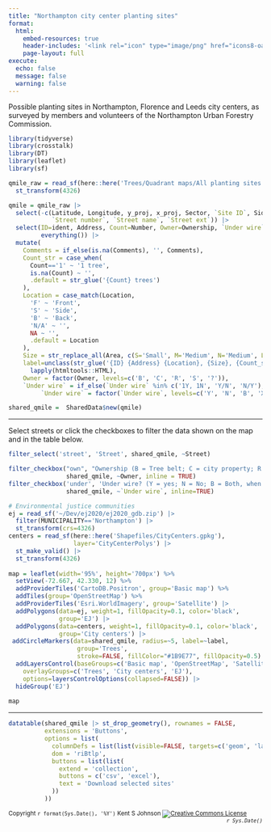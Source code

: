 ```yaml
---
title: "Northampton city center planting sites"
format:
  html:
    embed-resources: true
    header-includes: '<link rel="icon" type="image/png" href="icons8-oak-tree-48.png">'
    page-layout: full
execute:
  echo: false
  message: false
  warning: false
---
```

<style>
.dataTables_info {
    padding-right: 20px;
}

/* Make the Street selector draw on top of the map's zoom control */
.selectize-dropdown {
    z-index: 2000;
}
</style>

Possible planting sites in Northampton, Florence and Leeds city centers,
as surveyed by members and volunteers of the 
Northampton Urban Forestry Commission.

```r
library(tidyverse)
library(crosstalk)
library(DT)
library(leaflet)
library(sf)
```

```r
qmile_raw = read_sf(here::here('Trees/Quadrant maps/All planting sites with data.gpkg')) |> 
  st_transform(4326)

qmile = qmile_raw |> 
  select(-c(Latitude, Longitude, y_proj, x_proj, Sector, `Site ID`, Sidewalk,
            `Street number`, `Street name`, `Street ext`)) |> 
  select(ID=ident, Address, Count=Number, Owner=Ownership, `Under wire`, Location, 
         everything()) |> 
  mutate(
    Comments = if_else(is.na(Comments), '', Comments),
    Count_str = case_when(
      Count=='1' ~ '1 tree',
      is.na(Count) ~ '',
      .default = str_glue('{Count} trees')
    ),
    Location = case_match(Location,
      'F' ~ 'Front',
      'S' ~ 'Side',
      'B' ~ 'Back',
      'N/A' ~ '',
      NA ~ '',
      .default = Location
    ),
    Size = str_replace_all(Area, c(S='Small', M='Medium', N='Medium', L='Large')),
    label=unclass(str_glue('{ID} {Address} {Location}, {Size}, {Count_str}<br>{Comments}')) |>
      lapply(htmltools::HTML),
    Owner = factor(Owner, levels=c('B', 'C', 'R', 'S', '?')),
    `Under wire` = if_else(`Under wire` %in% c('1Y, 1N', 'Y/N', 'N/Y'), 'B', `Under wire`),
         `Under wire` = factor(`Under wire`, levels=c('Y', 'N', 'B', 'X', '?')))

shared_qmile =  SharedData$new(qmile)
```

---

Select streets or click the checkboxes to filter the data shown on the map and in the table below.

```r
filter_select('street', 'Street', shared_qmile, ~Street)

filter_checkbox("own", "Ownership (B = Tree belt; C = city property; R = ROW; S = Setback; ? = uncertain)", 
                shared_qmile, ~Owner, inline = TRUE)
filter_checkbox('under', 'Under wire? (Y = yes; N = No; B = Both, when > 1 tree; X = next to)', 
                shared_qmile, ~`Under wire`, inline=TRUE)

# Environmental justice communities
ej = read_sf('~/Dev/ej2020/ej2020_gdb.zip') |> 
  filter(MUNICIPALITY=='Northampton') |> 
  st_transform(crs=4326)
centers = read_sf(here::here('Shapefiles/CityCenters.gpkg'), 
                  layer='CityCenterPolys') |> 
  st_make_valid() |> 
  st_transform(4326)
                  
map = leaflet(width='95%', height='700px') %>% 
  setView(-72.667, 42.330, 12) %>% 
  addProviderTiles('CartoDB.Positron', group='Basic map') %>% 
  addTiles(group='OpenStreetMap') %>% 
  addProviderTiles('Esri.WorldImagery', group='Satellite') |> 
  addPolygons(data=ej, weight=1, fillOpacity=0.1, color='black',
              group='EJ') |> 
  addPolygons(data=centers, weight=1, fillOpacity=0.1, color='black',
              group='City centers') |> 
 addCircleMarkers(data=shared_qmile, radius=~5, label=~label,
                   group='Trees',
                   stroke=FALSE, fillColor="#1B9E77", fillOpacity=0.5) |> 
  addLayersControl(baseGroups=c('Basic map', 'OpenStreetMap', 'Satellite'),
    overlayGroups=c('Trees', 'City centers', 'EJ'),
    options=layersControlOptions(collapsed=FALSE)) |> 
  hideGroup('EJ')
  
map
```

---

```r
datatable(shared_qmile |> st_drop_geometry(), rownames = FALSE,
          extensions = 'Buttons', 
          options = list(
            columnDefs = list(list(visible=FALSE, targets=c('geom', 'label'))),
            dom = 'riBtlp',
            buttons = list(list(
              extend = 'collection',
              buttons = c('csv', 'excel'),
              text = 'Download selected sites'
            ))
          ))
```

<small>Copyright `r format(Sys.Date(), '%Y')` Kent S Johnson
<a rel="license" href="http://creativecommons.org/licenses/by-nc-sa/4.0/">
  <img alt="Creative Commons License" style="border-width:0;vertical-align:middle;display:inline" 
  src="https://i.creativecommons.org/l/by-nc-sa/4.0/80x15.png" target="_blank"/></a>
  <span style='float:right;font-style: italic;'>`r Sys.Date()`</span></small>